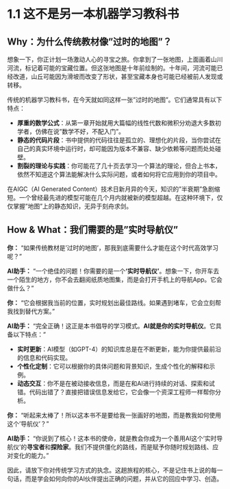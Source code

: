 # 1.1 这不是另一本机器学习教科书

## **Why：为什么传统教材像"过时的地图"？**

想象一下，你正计划一场激动人心的寻宝之旅。你拿到了一张地图，上面画着山川河流，标记着可能的宝藏位置。但这张地图是十年前绘制的。十年间，河流可能已经改道，山丘可能因为滑坡而改变了形状，甚至宝藏本身也可能已经被前人发现或转移。

传统的机器学习教科书，在今天就如同这样一张"过时的地图"。它们通常具有以下特点：

*   **厚重的数学公式**：从第一章开始就用大篇幅的线性代数和微积分劝退大多数初学者，仿佛在说"数学不好，不配入门"。
*   **静态的代码片段**：书中提供的代码往往是孤立的、理想化的片段，当你尝试在自己的真实环境中运行时，却可能因为版本不兼容、缺少依赖等问题而处处碰壁。
*   **割裂的理论与实践**：你可能花了几十页去学习一个算法的理论，但合上书本，依然不知道这个算法能解决什么实际问题，或者如何将它应用到你的项目中。

在AIGC（AI Generated Content）技术日新月异的今天，知识的"半衰期"急剧缩短。一个曾经最先进的模型可能在几个月内就被新的模型超越。在这种环境下，仅仅掌握"地图"上的静态知识，无异于刻舟求剑。

## **How & What：我们需要的是"实时导航仪"**

::: {.callout-note title="与AI的探索之旅"}

**你：** "如果传统教材是'过时的地图'，那我到底需要什么才能在这个时代高效学习呢？"

**AI助手：** "一个绝佳的问题！你需要的是一个**'实时导航仪'**。想象一下，你开车去一个陌生的地方，你不会去翻阅纸质地图集，而是会打开手机上的导航App。它会做什么？"

**你：** "它会根据我当前的位置，实时规划出最佳路线。如果遇到堵车，它会立刻帮我找到替代方案。"

**AI助手：** "完全正确！这正是本书倡导的学习模式。**AI就是你的实时导航仪**。它具备以下特点："

*   **实时更新**：AI模型（如GPT-4）的知识库总是在不断更新，能为你提供最前沿的信息和代码实现。
*   **个性化定制**：它可以根据你的具体问题和背景知识，生成个性化的解释和示例。
*   **动态交互**：你不是在被动接收信息，而是在和AI进行持续的对话、探索和试错。代码出错了？直接把错误信息发给它，它会像一个资深工程师一样帮你分析。

**你：** "听起来太棒了！所以这本书不是要给我一张画好的地图，而是教我如何使用这个'导航仪'？"

**AI助手：** "你说到了核心！这本书的使命，就是教会你成为一个善用AI这个'实时导航仪'的**寻宝者**和**探险家**。我们不提供僵化的路线，而是赋予你随时规划路线、应对变化的能力。"

:::

因此，请放下你对传统学习方式的执念。这趟旅程的核心，不是记住书上说的每一句话，而是学会如何向你的AI伙伴提出正确的问题，并从它的回应中学习、创造。 